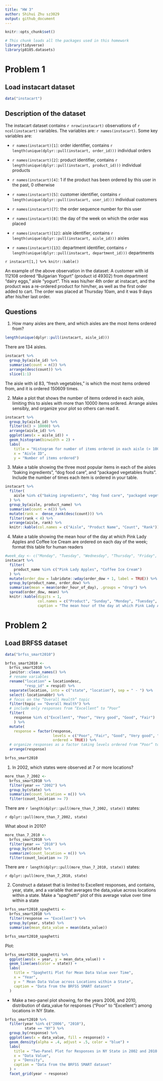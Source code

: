 ```yaml
---
title: "HW 3"
author: Shihui Zhu sz3029
output: github_document
---
```


```r
knitr::opts_chunk$set()
```

```r
# This chunk loads all the packages used in this homework
library(tidyverse)
library(p8105.datasets)
```

# Problem 1

## Load instacart dataset
```r
data("instacart")
```

## Description of the dataset

The instacart dataset contains `r nrow(instacart)` observations of `r ncol(instacart)` variables. The variables are: ``r names(instacart)``. Some key variables are: 

* ``r names(instacart)[1]``: order identifier, contains `r length(unique(dplyr::pull(instacart, order_id)))` individual orders

* ``r names(instacart)[2]``: product identifier, contains `r length(unique(dplyr::pull(instacart, product_id)))` individual products

* ``r names(instacart)[4]``: 1 if the product has been ordered by this user in the past, 0 otherwise

* ``r names(instacart)[5]``: customer identifier, contains `r length(unique(dplyr::pull(instacart, user_id)))` individual customers

* ``r names(instacart)[7]``: the order sequence number for this user

* ``r names(instacart)[8]``: the day of the week on which the order was placed

* ``r names(instacart)[12]``: aisle identifier, contains `r length(unique(dplyr::pull(instacart, aisle_id)))` aisles

* ``r names(instacart)[13]``: department identifier, contains `r length(unique(dplyr::pull(instacart, department_id)))` departments

`r instacart[1,] %>% knitr::kable()`

An example of the above observation in the dataset: A customer with id 112108 ordered "Bulgarian Yogurt" (product id 49302) from department "dairy eggs," aisle "yogurt". This was his/her 4th order at instacart, and the product was a re-ordered product for him/her, as well as the first order added to cart. The order was placed at Thursday 10am, and it was 9 days after his/her last order. 

## Questions

1. How many aisles are there, and which aisles are the most items ordered from?
```r
length(unique(dplyr::pull(instacart, aisle_id)))
```

There are 134 aisles.

```r
instacart %>%
  group_by(aisle_id) %>%
  summarise(count = n()) %>%
  arrange(desc(count)) %>%
  slice(1:1)
```

The aisle with id 83, "fresh vegetables," is which the most items ordered from, and it is ordered 150609 times.

2. Make a plot that shows the number of items ordered in each aisle, limiting this to aisles with more than 10000 items ordered. Arrange aisles sensibly, and organize your plot so others can read it.

```r
instacart %>%
  group_by(aisle_id) %>%
  filter(n() > 10000) %>%
  arrange(aisle_id) %>%
  ggplot(aes(x = aisle_id)) +
  geom_histogram(binwidth = 2) +
  labs(
    title = "Histogram for number of items ordered in each aisle (> 10000 items ordered)",
    x = "Aisle ID",
    y = "Number of items ordered")
```

3. Make a table showing the three most popular items in each of the aisles “baking ingredients”, “dog food care”, and “packaged vegetables fruits”. Include the number of times each item is ordered in your table.

```r
instacart %>%
  filter(
    aisle %in% c("baking ingredients", "dog food care", "packaged vegetables fruits")
  ) %>%
  group_by(aisle, product_name) %>%
  summarise(count = n()) %>%
  mutate(rank =  dense_rank(desc(count))) %>%
  filter(rank < 4) %>% 
  arrange(aisle, rank) %>%
  knitr::kable(col.names = c("Aisle", "Product Name", "Count", "Rank"))
```

4. Make a table showing the mean hour of the day at which Pink Lady Apples and Coffee Ice Cream are ordered on each day of the week; format this table for human readers 

```r
#week_day <- c("Monday", "Tuesday", "Wednesday", "Thursday", "Friday", "Saturday", "Sunday")
instacart %>%
  filter(
    product_name %in% c("Pink Lady Apples", "Coffee Ice Cream")
  ) %>%
  mutate(order_dow = lubridate::wday(order_dow + 1, label = TRUE)) %>%
  group_by(product_name, order_dow) %>%
  summarise(mean = mean(order_hour_of_day), .groups = "drop") %>%
  spread(order_dow, mean) %>%
  knitr::kable(digits = 1, 
               col.names = c("Product", "Sunday", "Monday", "Tuesday", "Wednesday", "Thursday", "Friday", "Saturday"),
               caption = "The mean hour of the day at which Pink Lady Apples and Coffee Ice Cream are ordered on each day of the week")
```

# Problem 2

## Load BRFSS dataset
```r
data("brfss_smart2010")

brfss_smart2010 <- 
  brfss_smart2010 %>% 
  janitor::clean_names() %>%
  # rename variables
  rename("location" = locationdesc, 
         "resp_id" = respid) %>%
  separate(location, into = c("state", "location"), sep = " - ") %>%
  select(-locationabbr) %>%
  # focus on the “Overall Health” topic
  filter(topic == "Overall Health") %>% 
  # include only responses from “Excellent” to “Poor”
  filter(
    response %in% c("Excellent", "Poor", "Very good", "Good", "Fair")
    ) %>%
  mutate(
    response = factor(response, 
                      levels = c("Poor", "Fair", "Good", "Very good", "Excellent"), 
                      ordered = TRUE)) %>%
  # organize responses as a factor taking levels ordered from “Poor” to “Excellent”
  arrange(response)

brfss_smart2010
```

1. In 2002, which states were observed at 7 or more locations? 
```r
more_than_7_2002 <-
  brfss_smart2010 %>%
  filter(year == "2002") %>%
  group_by(state) %>%
  summarize(count_location = n()) %>%
  filter(count_location >= 7)
```

There are `r length(dplyr::pull(more_than_7_2002, state))` states:

`r dplyr::pull(more_than_7_2002, state)`

What about in 2010?
```r
more_than_7_2010 <-
  brfss_smart2010 %>%
  filter(year == "2010") %>%
  group_by(state) %>%
  summarize(count_location = n()) %>%
  filter(count_location >= 7)
```

There are `r length(dplyr::pull(more_than_7_2010, state))` states:

`r dplyr::pull(more_than_7_2010, state)`

2. Construct a dataset that is limited to Excellent responses, and contains, year, state, and a variable that averages the data_value across locations within a state. Make a “spaghetti” plot of this average value over time within a state

```r
brfss_smart2010_spaghetti <-
  brfss_smart2010 %>%
  filter(response == "Excellent") %>%
  group_by(year, state) %>%
  summarise(mean_data_value = mean(data_value))

brfss_smart2010_spaghetti
```

Plot:
```r
brfss_smart2010_spaghetti %>%
  ggplot(aes(x = year, y = mean_data_value)) +
  geom_line(aes(color = state)) +
  labs(
    title = "Spaghetti Plot for Mean Data Value over Time",
    x = "Year",
    y = " Mean Data Value across Locations within a State",
    caption = "Data from the BRFSS SMART dataset"
  )
```

* Make a two-panel plot showing, for the years 2006, and 2010, distribution of data_value for responses (“Poor” to “Excellent”) among locations in NY State.
```r
brfss_smart2010 %>%
  filter(year %in% c("2006", "2010"),
         state == "NY") %>%
  group_by(response) %>%
  ggplot(aes(x = data_value, fill = response)) +
  geom_density(alpha = .4, adjust = .5, color = "blue") +
  labs(
    title = "Two-Panel Plot for Responses in NY State in 2002 and 2010 Year",
    x = "Data Value",
    y = "Density",
    caption = "Data from the BRFSS SMART dataset"
  ) +
  facet_grid(year ~ response)
```






